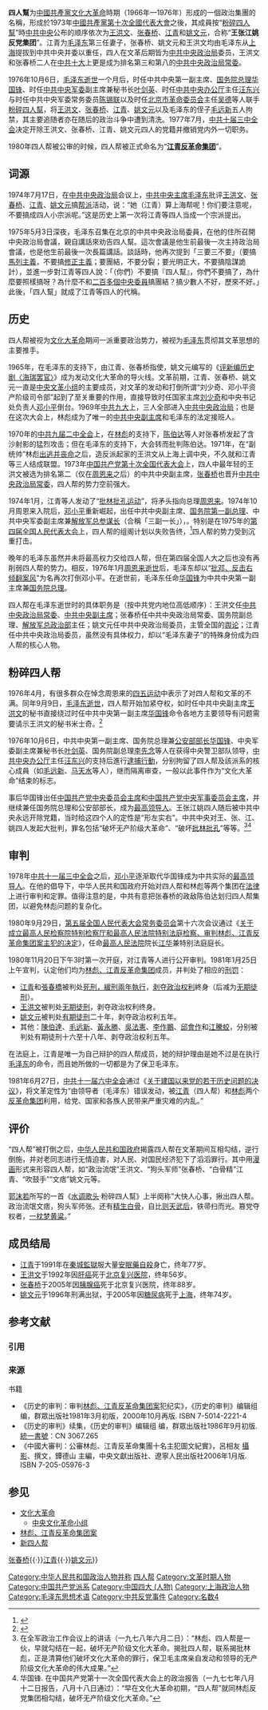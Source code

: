 {{多個問題|
{{original research|time=2018-03-29T17:38:38+00:00}}
{{Refimprove |time=2010-02-4T12:37:03+00:00 }}
}}
{{About|中国文革期间的政治集团|四人帮的其他用法|四人帮 (消歧义)}}
{{noteTA
|G1=地名
|G2=PoliticiansUK
|1=zh-cn:澳大利亚联邦;zh-tw:澳洲聯邦;zh-hk:澳洲聯邦;
|2=zh-cn:总理;zh:總理;zh-hk:總理;
}}
{{Infobox organization
|name=江青反革命集团
|map={{multiple image|perrow = 2/3|total_width=320
| image3 = 1967-07 1967年4月20日北京市革命委员会成立 江青.jpg|width3=2466|height3=2952
| image2 = 1967-07_1967年4月20日北京市革命委员会成立_张春桥-上海革委会主任.jpg|width2=633|height2=829
| image4 = Yaowenyuan.jpg |width4=2072|height4=2745
| image1 = Wanghongwen.jpg|width1=3005|height1=4031
| footer = }}
|map_caption= （左上）[[王洪文|王洪文]]、（右上）[[张春桥|张春桥]]<br>（左下）[[江青|江青]]、（右下）[[姚文元|姚文元]]
|type=政治集团
|purpose=
|membership=[[王洪文|王洪文]]、[[张春桥|张春桥]]、[[江青|江青]]、[[姚文元|姚文元]]、[[陈伯达|陈伯达]]（被指控）、[[毛远新|毛远新]]等
|formation={{CPC}}第十届中央委员会第一次全体会议<br>
{{start date and age|df=yes|1973|08|30}}
|native_name=“四人帮”|key_people=[[王洪文|王洪文]]、[[张春桥|张春桥]]、[[江青|江青]]、[[姚文元|姚文元]]|founding_location={{PRC}}[[北京市|北京市]][[人民大会堂|人民大会堂]]|established={{PFC}}|mission=|endowment=|successor=1976年10月9日，[[怀仁堂政变|怀仁堂政变]]<br>
于{{CHN}}[[北京市|北京市]][[中南海|中南海]]}}

'''四人幫'''为[[中國共產黨|中國共產黨]][[文化大革命|文化大革命]]時期（1966年—1976年）形成的一個政治集團的名稱，形成於1973年[[中國共產黨第十次全國代表大會|中國共產黨第十次全國代表大會]]之後，其成員按“[[粉碎四人帮|粉碎四人幫]]”時[[中国共产党中央委员会|中共中央]]公布的顺序依次为[[王洪文|王洪文]]、[[张春桥|张春桥]]、[[江青|江青]]和[[姚文元|姚文元]]，合称“'''王张江姚反党集团'''”。江青为[[毛泽东|毛泽东]]第三任妻子，张春桥、姚文元和王洪文均由毛泽东从[[上海市|上海]]提拔到中共中央并委以重任，四人在文革后期皆为[[中国共产党中央政治局|中共中央政治局]]委员，王洪文和张春桥二人在[[中共十大|中共十大]]上更是成为排名第三和第八的[[中共中央政治局常委|中共中央政治局常委]]。

1976年10月6日，[[毛泽东之死|毛泽东逝世]]一个月后，时任中共中央第一副主席、[[中华人民共和国国务院总理|国务院总理]][[华国锋|华国锋]]、时任[[中央军事委员会|中共中央军委]]副主席兼秘书长[[叶剑英|叶剑英]]、时任[[中共中央办公厅|中共中央办公厅]]主任[[汪东兴|汪东兴]]与时任中共中央军委常务委员[[陈锡联|陈锡联]]以及时任[[北京市革命委员会|北京市革命委员会]]主任[[吴德|吴德]]等人联手[[粉碎四人幫|粉碎四人幫]]，将[[王洪文|王洪文]]、[[张春桥|张春桥]]、[[江青|江青]]、[[姚文元|姚文元]]以及毛泽东的侄子[[毛远新|毛远新]]五人拘禁，其主要追随者亦在随后的政治斗争中遭到清洗。1977年7月，[[中共十届三中全会|中共十届三中全会]]决定开除王洪文、张春桥、江青、姚文元四人的党籍并撤销党内外一切职务。

1980年四人帮被公审的时候，四人帮被正式命名为“'''[[林彪、江青反革命集团案|江青反革命集团]]'''”。

== 词源 ==
1974年7月17日，在[[中国共产党中央政治局|中共中央政治局]]会议上，[[中国共产党中央委员会主席|中共中央主席]][[毛泽东|毛泽东]]批评[[王洪文|王洪文]]、[[张春桥|张春桥]]、[[江青|江青]]、[[姚文元|姚文元]]搞[[幫派|帮派]]活动，说：“她（江青）算上海帮呢！你们要注意呢，不要搞成四人小宗派呢。”这是历史上第一次将江青等四人当成一个宗派提出。

1975年5月3日深夜，毛泽东召集在北京的中共中央政治局委員，在他的住所召開中央政治局會議，親自講話來劝告四人幫。這次會議是他生前最後一次主持政治局會議，也是他生前最後一次長篇講話。談話時，他再次提到「三要三不要」（要搞[[马克思列宁主义|馬列主義]]，不要搞[[修正主义_(马克思主义)|修正主義]]；要團結，不要分裂；要光明正大，不要搞陰謀詭計），並進一步對江青等四人說：「（你們）不要搞『四人幫』，你們不要搞了，為什麼要照樣搞呀？為什麼不和[[中国共产党第十届中央委员会委员列表|二百多個中央委員]]搞團結？搞少數人不好，歷來不好。」此後，「四人幫」就成了江青等四人的代稱。{{cn}}

== 历史 ==
四人帮被视为[[文化大革命|文化大革命]]期间一派重要政治势力，被视为[[毛泽东|毛泽东]]贯彻其文革思想的主要推手。{{cn}}

1965年，在毛泽东的支持下，由江青、张春桥指使，姚文元编写的《[[评新编历史剧《海瑞罢官》|评新编历史剧〈海瑞罢官〉]]》成为发动文化大革命的导火线。文革前期，江青、张春桥、姚文元一直是[[中央文化革命小组|中央文革小组]]的主要成员，对文革的发动和打倒所谓“刘少奇、邓小平资产阶级司令部”起到了至关重要的作用，直接导致时任国家主席[[刘少奇|刘少奇]]和中央书记处负责人[[邓小平|邓小平]]倒台。1969年[[中国共产党第九次全国代表大会|中共九大]]上，三人全部进入[[中国共产党中央政治局|中共中央政治局]]；也是在这次大会上，林彪成为了唯一的[[中國共產黨中央委員會副主席|中共中央副主席]]和毛泽东的法定接班人。

1970年的[[中国共产党第九届中央委员会第二次全体会议|中共九届二中全会]]上，在[[林彪|林彪]]的支持下，[[陈伯达|陈伯达]]等人对张春桥发起了含沙射影的猛烈攻击；但在毛泽东的支持下，大会转而批判陈伯达。1971年，在“副统帅”林彪[[九一三事件|出逃并丧命]]之后，造反派起家的王洪文从上海上调中央，不久就和江青等三人结成联盟。1973年[[中国共产党第十次全国代表大会|中国共产党第十次全国代表大会]]上，四人中最年轻的王洪文被选为排名第二（仅在[[周恩来|周恩来]]之后）的中共中央副主席，[[张春桥|张春桥]]也晋升[[中共中央政治局常委|中共中央政治局常委]]，四人帮的势力空前强大。

1974年1月，江青等人发动了“[[批林批孔运动|批林批孔运动]]”，将矛头指向总理[[周恩来|周恩来]]。{{cn}}1974年10月周恩来入院后，[[邓小平|邓小平]]重新崛起，出任中共中央副主席、[[中华人民共和国国务院副总理|国务院第一副总理]]、中共中央军委副主席兼[[中国人民解放军总参谋部|解放军总参谋长]]（合稱「三副一长」），{{cn|实际负责中央日常工作}}。特别是在1975年的[[第四届全国人民代表大会|第四届全国人民代表大会]]上，四人帮的组阁计划以失败告终，<ref>{{Cite web|title=中国共产党大事记·1975年--中国共产党新闻--中国共产党新闻网|url=http://cpc.people.com.cn/GB/64162/64164/4416104.html|access-date=2021-07-27|work=cpc.people.com.cn}}</ref>四人帮的势力受到沉重打击。{{cn}}

晚年的毛泽东虽然并未将最高权力交给四人帮，但在第四届全国人大之后也没有再削弱四人帮的势力。相反，1976年1月[[周恩来之死|周恩来逝世]]后，毛泽东却以“[[批邓、反击右倾翻案风|批邓、反击右倾翻案风]]”为名再次打倒邓小平。在逝世前，毛泽东任命[[华国锋|华国锋]]为中共中央第一副主席兼[[国务院总理|国务院总理]]。

四人帮在毛泽东逝世时的具体职务是（按中共党内地位高低顺序）：王洪文任[[中国共产党中央政治局常务委员会|中共中央政治局常委]]、[[中國共產黨中央委員會副主席|中共中央副主席]]；张春桥任中共中央政治局常委、国务院副总理、[[中国人民解放军总政治部|解放军总政治部]]主任；姚文元任中共中央政治局委员，主管全国的[[舆论|舆论]]；江青任中共中央政治局委员，虽然没有具体权力，却以“毛泽东妻子”的特殊身份成为四人帮的核心人物。

== 粉碎四人帮 ==
{{see|中国人民解放军61889部队|粉碎四人帮}}
1976年4月，有很多群众在悼念周恩来的[[四五运动|四五运动]]中表示了对四人帮和文革的不满。同年9月9日，[[毛泽东之死|毛泽东逝世]]，四人帮开始加紧夺权，如时任中共中央副主席[[王洪文|王洪文]]的秘书直接绕过时任中共中央第一副主席[[华国锋|华国锋]]命令各地方主要领导有问题需要请示王洪文的秘书米士奇。<ref>{{Cite web |url=http://book.people.com.cn/GB/69399/107423/145702/8780197.html |title=毛泽东去世后的激烈争斗（1） |accessdate=2020-06-12 |archive-date=2020-06-12 |archive-url=https://web.archive.org/web/20200612061144/http://book.people.com.cn/GB/69399/107423/145702/8780197.html |dead-url=no }}</ref>

1976年10月6日，中共中央第一副主席、国务院总理兼[[中华人民共和国公安部|公安部部长]][[华国锋|华国锋]]、中央军委副主席兼秘书长[[叶剑英|叶剑英]]、国务院副总理[[李先念|李先念]]等人在获得中央警卫部队领导，[[中共中央办公厅|中共中央办公厅]]主任[[汪东兴|汪东兴]]的支持后進行[[粉碎四人帮|逮捕行動]]，分别拘留了四人帮及該派系的核心成員（如[[毛远新|毛远新]]、[[马天水|马天水]]等人），继而隔离审查，一般以此事件作为“文化大革命”结束的标志。

事后华国锋出任[[中国共产党中央委员会主席|中国共产党中央委员会主席]]和[[中国共产党中央军事委员会主席|中国共产党中央军事委员会主席]]，并继续兼任国务院总理和公安部部长，成为[[中华人民共和国最高领导人|最高领导人]]。王张江姚四人随后被中共中央永远开除党籍，当时给这四个人的定性是“形左实右”。中共中央对王、张、江、姚四人发起大批判，罪名包括“破坏无产阶级大革命”、“破坏[[批林批孔|批林批孔]]”等等。<ref>在全军政治工作会议上的讲话（一九七八年六月二日）：“林彪、四人帮是一伙，早就勾结在一起，破坏无产阶级文化大革命。揭批四人帮，联系揭批林彪，正是清算他们破坏文化大革命的罪行，保卫毛主席亲自发动和领导的无产阶级文化大革命的伟大成果。”</ref><ref>华国锋. 在中国共产党第十一次全国代表大会上的政治报告（一九七七年八月十二日报告，八月十八日通过）：“早在文化大革命初期，“四人帮”就同林彪反党集团相勾结，破坏无产阶级文化大革命。”</ref>

== 审判 ==
{{Main|林彪、江青反革命集团案}}
1978年[[中共十一届三中全会|中共十一届三中全会]]之后，[[邓小平|邓小平]]逐渐取代华国锋成为中共实际的[[中华人民共和国最高领导人|最高领导人]]。在他的倡导下，中华人民共和国政府开始对四人帮和林彪等两个集团在[[法律|法律]]上进行审判和定罪。值得注意的是，中共有意把张春桥的政敌陈伯达划归四人帮集团，以避免林彪问题的复杂化。

1980年9月29日，[[第五届全国人民代表大会常务委员会|第五届全国人民代表大会常务委员会]]第十六次会议通过《[[s:关于成立最高人民检察院特别检察厅和最高人民法院特别法庭检察、审判林彪、江青反革命集团案主犯的决定|关于成立最高人民检察院特别检察厅和最高人民法院特别法庭检察、审判林彪、江青反革命集团案主犯的决定]]》，任命[[中华人民共和国最高人民法院|最高人民法院]]院长[[江华_(政治人物)|江华]]兼特别法庭庭长。

1980年11月20日下午3时第一次开庭，对江青等人进行公开审判。1981年1月25日上午宣判，认定他们均为[[林彪、江青反革命集团案|林彪、江青反革命集团]]成员，并判处了相应的[[刑罚|刑罚]]：

* [[江青|江青]]和[[張春橋|張春橋]]被判处[[死刑缓期执行|死刑，緩刑兩年執行]]，[[剥夺政治权利|剥夺政治权利]]終身（后减为[[无期徒刑|无期徒刑]]）。
* [[王洪文|王洪文]]被判处[[无期徒刑|无期徒刑]]，剥夺政治权利终身。
* [[姚文元|姚文元]]被判处[[有期徒刑|有期徒刑]]二十年，剥夺政治权利五年。
* 其他：[[陳伯達|陳伯達]]、[[毛远新|毛远新]]、[[黃永勝|黃永勝]]、[[吳法憲|吳法憲]]、[[李作鵬|李作鵬]]、[[邱會作|邱會作]]和[[江腾蛟|江騰蛟]]，分别被判处有期徒刑十六至十八年、剥夺政治权利五年。

在法庭上，江青是唯一为自己辩护的四人帮成员，她的辩护理由是她不过是在执行[[毛泽东|毛泽东]]的命令，而且她所做的一切都是为了保卫毛泽东。

1981年6月27日，[[中国共产党第十一届中央委员会#六中全会|中共十一届六中全会]]通过《[[关于建国以来党的若干历史问题的决议|关于建国以来党的若干历史问题的决议]]》，将文革定性为“由领导者（毛泽东）错误发动，被[[江青|江青]]（四人帮）和[[林彪|林彪]]两个[[反革命|反革命集团]]利用，给党、国家和各族人民带来严重灾难的内乱。”

== 评价 ==
“四人帮”被打倒之后，[[中华人民共和国政府|中华人民共和国政府]]揭露四人帮在文革期间互相勾结，逆行倒施，并对老同志进行无情迫害，对人民、对国民经济犯下了滔滔罪行。其中用[[漫画|漫画]]形式来形容四人帮，如“政治流氓”王洪文、“狗头军师”张春桥、“白骨精”江青、“吹鼓手”“文痞”姚文元等。

[[郭沫若|郭沫若]]所写的一首《[[水调歌头|水调歌头]]·粉碎四人幫》上半阕称“大快人心事，揪出四人帮。政治流氓文痞，狗头军师张。还有[[白骨精|精生白骨]]，自比[[武则天|则天武后]]，铁帚扫而光。篡党夺权者，[[黄粱一梦|一枕梦黄粱]]。”

== 成员结局 ==
* [[江青|江青]]于1991年在[[秦城監獄|秦城監獄]]服大量[[安眠药|安眠藥]][[自殺|自殺]]身亡，终年77岁。
* [[王洪文|王洪文]]于1992年因[[肝癌|肝癌]]死于[[北京市|北京]][[首都医科大学附属复兴医院|复兴医院]]，终年56岁。
* [[张春桥|张春桥]]于2005年因[[胰腺癌|胰腺癌]]死于北京复兴医院，终年88岁。
* [[姚文元|姚文元]]于1996年刑满出狱，于2005年因[[糖尿病|糖尿病]]死于[[上海市|上海]]，终年74岁。

== 参考文献 ==
=== 引用 ===
{{Reflist}}

=== 来源 ===
{{refbegin}}
; 书籍
* 《历史的审判：审判[[林彪、江青反革命集团案|林彪、江青反革命集团案]]犯纪实》，《历史的审判》编辑组 编，群眾出版社1981年3月初版，2000年10月再版. ISBN 7-5014-2221-4
* 《历史的审判》续集，《历史的审判》编辑组 编，群眾出版社1986年9月初版. [[統一書號|統一書號]]：CN 3067.265
* 《中國大審判：公審林彪、江青反革命集團十名主犯圖文紀實》，呂相友 [[攝影|攝影]]、撰文，鐔德山 主編，中央文獻出版社、遼寧人民出版社2006年1月版. ISBN 7-205-05976-3
{{refend}}

== 参见 ==
{{Portal box|中国共产党|中华人民共和国|政治|人物|上海}}
* [[文化大革命|文化大革命]]
** [[中央文化革命小组|中央文化革命小组]]
* [[林彪、江青反革命集团案|林彪、江青反革命集团案]]
* [[新四人帮|新四人帮]]

{{并称|[[四人帮|四人帮]]|[[王洪文|王洪文]]{{·}}[[张春桥|张春桥]]{{·}}[[江青|江青]]{{·}}[[姚文元|姚文元]]}}
{{文革时期政治案件}}
{{冷戰相關人物}}
{{中国共产党派系}}

{{Authority control}}
[[Category:中华人民共和国政治人物并称|Category:中华人民共和国政治人物并称]]
[[Category:四人帮|]]
[[Category:文革时期人物|Category:文革时期人物]]
[[Category:中国共产党派系|Category:中国共产党派系]]
[[Category:中国四大_(人物)|Category:中国四大 (人物)]]
[[Category:上海政治人物|Category:上海政治人物]]
[[Category:毛泽东思想术语|Category:毛泽东思想术语]]
[[Category:中共反党事件|Category:中共反党事件]]
[[Category:名数4|Category:名数4]]